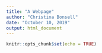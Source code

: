 ```yaml
---
title: "A Webpage"
author: "Christina Bonsell"
date: "October 10, 2019"
output: html_document
---
```


```r
knitr::opts_chunk$set(echo = TRUE)
```

